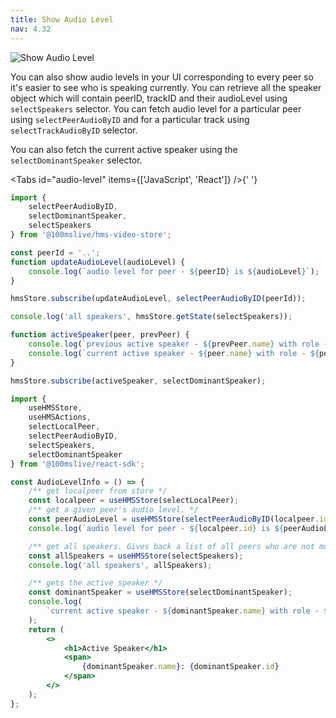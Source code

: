 ```yaml
---
title: Show Audio Level
nav: 4.32
---
```


![Show Audio Level](/guides/audio-levels.png)

You can also show audio levels in your UI corresponding to every peer so it's easier to see who is speaking currently.
You can retrieve all the speaker object which will contain peerID,
trackID and their audioLevel using `selectSpeakers` selector. You can fetch audio level for a particular peer using `selectPeerAudioByID`
and for a particular track using `selectTrackAudioByID` selector.

You can also fetch the current active speaker using the `selectDominantSpeaker` selector.

<Tabs id="audio-level" items={['JavaScript', 'React']} />{' '}

<Tab id='audio-level-0'>

```js
import {
    selectPeerAudioByID,
    selectDominantSpeaker,
    selectSpeakers
} from '@100mslive/hms-video-store';

const peerId = '..';
function updateAudioLevel(audioLevel) {
    console.log(`audio level for peer - ${peerID} is ${audioLevel}`);
}

hmsStore.subscribe(updateAudioLevel, selectPeerAudioByID(peerId));

console.log('all speakers', hmsStore.getState(selectSpeakers));

function activeSpeaker(peer, prevPeer) {
    console.log(`previous active speaker - ${prevPeer.name} with role - ${prevPeer.roleName}`);
    console.log(`current active speaker - ${peer.name} with role - ${peer.roleName}`);
}

hmsStore.subscribe(activeSpeaker, selectDominantSpeaker);
```

</Tab>

<Tab id='audio-level-1'>

```jsx
import {
    useHMSStore,
    useHMSActions,
    selectLocalPeer,
    selectPeerAudioByID,
    selectSpeakers,
    selectDominantSpeaker
} from '@100mslive/react-sdk';

const AudioLevelInfo = () => {
    /** get localpeer from store */
    const localpeer = useHMSStore(selectLocalPeer);
    /** get a given peer's audio level. */
    const peerAudioLevel = useHMSStore(selectPeerAudioByID(localpeer.id));
    console.log(`audio level for peer - ${localpeer.id} is ${peerAudioLevel}`);

    /** get all speakers. Gives back a list of all peers who are not muted. */
    const allSpeakers = useHMSStore(selectSpeakers);
    console.log('all speakers', allSpeakers);

    /** gets the active speaker */
    const dominantSpeaker = useHMSStore(selectDominantSpeaker);
    console.log(
        `current active speaker - ${dominantSpeaker.name} with role - ${dominantSpeaker.roleName}`
    );
    return (
        <>
            <h1>Active Speaker</h1>
            <span>
                {dominantSpeaker.name}: {dominantSpeaker.id}
            </span>
        </>
    );
};
```

</Tab>
